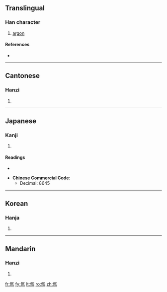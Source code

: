 {{also|氩}}
==Translingual==

===Han character===
{{Han char|rn=84|rad=气|as=08|sn=12|four=8011<sub>7</sub>|canj=人弓一中一 (ONMLM)}}

# [[argon]]

====References====
* {{Han ref|kx=0600.011|dkj=17069|hdz=32013.040|uh=6C2C|ud=27692|bh=B4E3|bd=46307}}

----

==Cantonese==

===Hanzi===
{{yue-hanzi|jyut=|y=a3|sim=氩}}

# {{defn|Cantonese|sort=气08}}

----

==Japanese==

===Kanji===
{{ja-kanji|grade=|rs=气08}}

# {{defn|Japanese|sort=气08}}

====Readings====
* {{ja-readings|on=[[あ]] (a)|kun=}}

* '''Chinese Commercial Code''':
** Decimal: 8645
----

==Korean==

===Hanja===
{{ko-hanja|hangeul=아|eumhun=|rv=a|mr=a|y=a}}

# {{defn|Korean|sort=气08}}
----

==Mandarin==

===Hanzi===
{{cmn-hanzi|sim=氩|pin=[[yà]] ([[ya4]])|wg=ya<sup>4</sup>}}

# {{defn|Mandarin|sort=气08}}

[[fr:氬]]
[[fy:氬]]
[[lt:氬]]
[[ro:氬]]
[[zh:氬]]